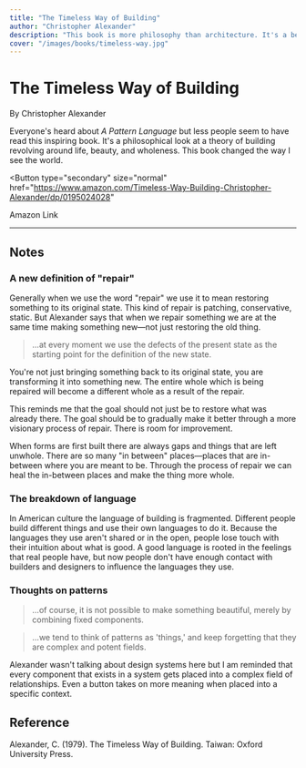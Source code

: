 ```yaml
---
title: "The Timeless Way of Building"
author: "Christopher Alexander"
description: "This book is more philosophy than architecture. It's a better, more inspiring read than A Pattern Language."
cover: "/images/books/timeless-way.jpg"
---
```


# The Timeless Way of Building

By Christopher Alexander

<p className="large">
  Everyone's heard about <em>A Pattern Language</em> but less people seem to
  have read this inspiring book. It's a philosophical look at a theory of
  building revolving around life, beauty, and wholeness. This book changed the
  way I see the world.
</p>

<Button
  type="secondary"
  size="normal"
  href="https://www.amazon.com/Timeless-Way-Building-Christopher-Alexander/dp/0195024028"
>
  <Icon icon="external" className="w-5 mr-2" />
  Amazon Link
</Button>

---

## Notes

### A new definition of "repair"

Generally when we use the word "repair" we use it to mean restoring something to its original state. This kind of repair is patching, conservative, static. But Alexander says that when we repair something we are at the same time making something new—not just restoring the old thing.

> ...at every moment we use the defects of the present state as the starting point for the definition of the new state.

You're not just bringing something back to its original state, you are transforming it into something new. The entire whole which is being repaired will become a different whole as a result of the repair.

This reminds me that the goal should not just be to restore what was already there. The goal should be to gradually make it better through a more visionary process of repair. There is room for improvement.

When forms are first built there are always gaps and things that are left unwhole. There are so many "in between" places—places that are in-between where you are meant to be. Through the process of repair we can heal the in-between places and make the thing more whole.

### The breakdown of language

In American culture the language of building is fragmented. Different people build different things and use their own languages to do it. Because the languages they use aren't shared or in the open, people lose touch with their intuition about what is good. A good language is rooted in the feelings that real people have, but now people don't have enough contact with builders and designers to influence the languages they use.

### Thoughts on patterns

> ...of course, it is not possible to make something beautiful, merely by combining fixed components.

> ...we tend to think of patterns as 'things,' and keep forgetting that they are complex and potent fields.

Alexander wasn't talking about design systems here but I am reminded that every component that exists in a system gets placed into a complex field of relationships. Even a button takes on more meaning when placed into a specific context.

<HrSection />

## Reference

Alexander, C. (1979). The Timeless Way of Building. Taiwan: Oxford University Press.
